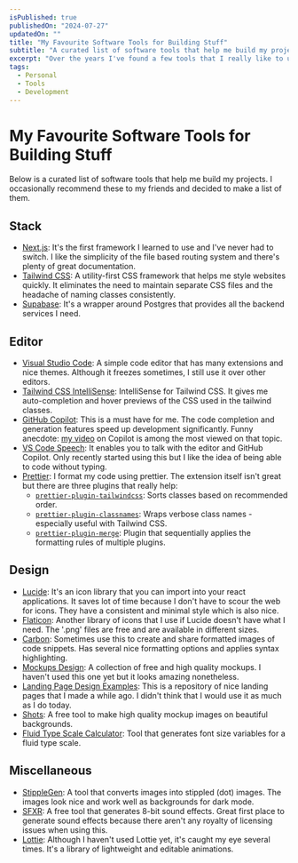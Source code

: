```yaml
---
isPublished: true 
publishedOn: "2024-07-27"
updatedOn: ""
title: "My Favourite Software Tools for Building Stuff"
subtitle: "A curated list of software tools that help me build my projects."
excerpt: "Over the years I've found a few tools that I really like to use. I would recommend these to my friends and decided to make a list of them."
tags:
  - Personal
  - Tools
  - Development
---
```



# My Favourite Software Tools for Building Stuff

Below is a curated list of software tools that help me build my projects. I occasionally recommend these
to my friends and decided to make a list of them.

## Stack
- [Next.js](https://nextjs.org/): It's the first framework I learned to use and I've never had to switch.
I like the simplicity of the file based routing system and there's plenty of great documentation.
- [Tailwind CSS](https://tailwindcss.com/): A utility-first CSS framework that helps me style websites quickly.
It eliminates the need to maintain separate CSS files and the headache of naming classes consistently.
- [Supabase](https://supabase.com/): It's a wrapper around Postgres that provides all the backend services I need.

## Editor
- [Visual Studio Code](https://code.visualstudio.com/): A simple code editor that has many extensions and nice themes. 
Although it freezes sometimes, I still use it over other editors.
- [Tailwind CSS IntelliSense](https://marketplace.visualstudio.com/items?itemName=bradlc.vscode-tailwindcss): IntelliSense 
for Tailwind CSS. It gives me auto-completion and hover previews of the CSS used in the tailwind classes.
- [GitHub Copilot](https://marketplace.visualstudio.com/items?itemName=GitHub.copilot): This is a must have for me.
The code completion and generation features speed up development significantly. Funny anecdote: [my video](https://www.youtube.com/watch?v=2nPoiUJpDaU)
on Copilot is among the most viewed on that topic.
- [VS Code Speech](https://code.visualstudio.com/docs/editor/voice): It enables you to talk with the editor and GitHub Copilot. Only recently started using this
but I like the idea of being able to code without typing. 
- [Prettier](https://marketplace.visualstudio.com/items?itemName=esbenp.prettier-vscode): I format my code using prettier.
The extension itself isn't great but there are three plugins that really help: 
  - [`prettier-plugin-tailwindcss`](https://github.com/tailwindlabs/prettier-plugin-tailwindcss): Sorts classes based on recommended order.
  - [`prettier-plugin-classnames`](https://www.npmjs.com/package/prettier-plugin-classnames): Wraps verbose class names - especially useful with Tailwind CSS.
  - [`prettier-plugin-merge`](https://www.npmjs.com/package/prettier-plugin-merge/v/0.5.1): Plugin that sequentially applies the formatting rules of multiple plugins. 


## Design
- [Lucide](https://lucide.dev/): It's an icon library that you can import into your react applications. It
saves lot of time because I don't have to scour the web for icons. They have a consistent and minimal style which is also nice.
- [Flaticon](https://www.flaticon.com/): Another library of icons that I use if Lucide doesn't have what I need. The '.png' files are free and are available in different sizes.
- [Carbon](https://carbon.now.sh/): Sometimes use this to create and share formatted images of code snippets. Has several nice formatting options and applies syntax highlighting.
- [Mockups Design](https://mockups-design.com/): A collection of free and high quality mockups. I haven't used this one yet but it looks amazing nonetheless.
- [Landing Page Design Examples](https://landing-page-design-examples.vercel.app/): This is a repository of nice landing pages that I made a while ago. 
I didn't think that I would use it as much as I do today.
- [Shots](https://www.shots.so/): A free tool to make high quality mockup images on beautiful backgrounds.
- [Fluid Type Scale Calculator](https://www.fluid-type-scale.com/): Tool that generates font size variables for a fluid type scale.


## Miscellaneous
- [StippleGen](https://www.evilmadscientist.com/2012/stipplegen2/): A tool that converts images into stippled (dot) images. The images look nice and work well as backgrounds for dark mode.
- [SFXR](https://sfxr.me/): A free tool that generates 8-bit sound effects. Great first place to generate sound effects because there aren't any royalty of licensing issues when using this. 
- [Lottie](https://lottiefiles.com/): Although I haven't used Lottie yet, it's caught my eye several times. It's a library of lightweight and editable animations.







